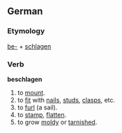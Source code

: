==German==
===Etymology===
[[be-]] + [[schlagen]]

===Verb===
'''beschlagen'''
# to [[mount]].
# to [[fit]] with [[nail]]s, [[stud]]s, [[clasp]]s, etc.
# to [[furl]] (a sail).
# to [[stamp]], [[flatten]].
# to grow [[moldy]] or [[tarnished]].